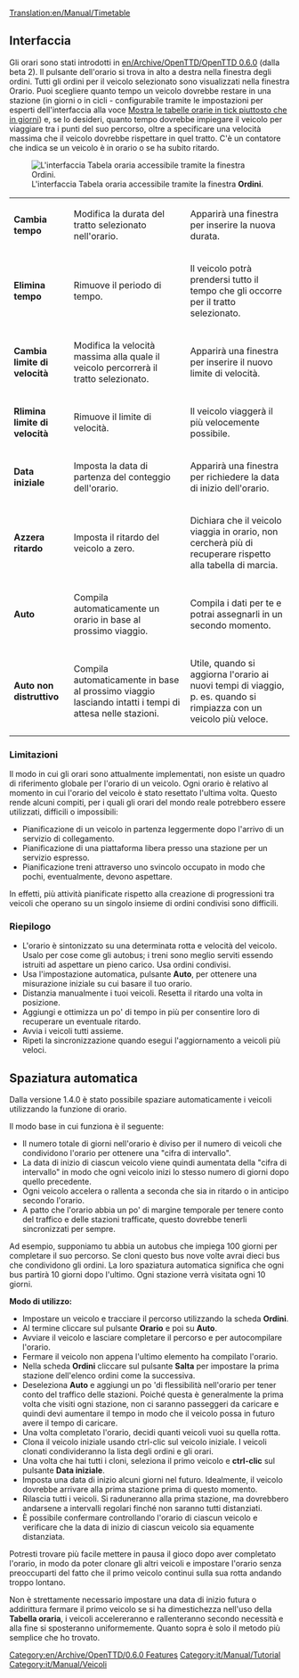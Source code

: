 [[Translation:en/Manual/Timetable]]


== Interfaccia ==
Gli orari sono stati introdotti in [[en/Archive/OpenTTD/OpenTTD 0.6.0]] (dalla beta 2). Il pulsante dell'orario si trova in alto a destra nella finestra degli ordini. Tutti gli ordini per il veicolo selezionato sono visualizzati nella finestra Orario. Puoi scegliere quanto tempo un veicolo dovrebbe restare in una stazione (in giorni o in cicli - configurabile tramite le impostazioni per esperti dell'interfaccia alla voce [[it/Impostazioni per esperti#interfaccia|Mostra le tabelle orarie in tick piuttosto che in giorni]]) e, se lo desideri, quanto tempo dovrebbe impiegare il veicolo per viaggiare tra i punti del suo percorso, oltre a specificare una velocità massima che il veicolo dovrebbe rispettare in quel tratto. C'è un contatore che indica se un veicolo è in orario o se ha subito ritardo.

[[File:it/Manual/Orders-timetable.png|center|frame|L'interfaccia Tabela oraria accessibile tramite la finestra '''Ordini'''.]]

{|
| '''Cambia tempo'''
|Modifica la durata del tratto selezionato nell'orario. 
|Apparirà una finestra per inserire la nuova durata.
|-
| '''Elimina tempo'''
|Rimuove il periodo di tempo.
|Il veicolo potrà prendersi tutto il tempo che gli occorre per il tratto selezionato.
|-
| '''Cambia limite di velocità''' 
|Modifica la velocità massima alla quale il veicolo percorrerà  il tratto selezionato.
|Apparirà una finestra per inserire il nuovo limite di velocità.
|-
| '''Rlimina limite di velocità''' 
| Rimuove il limite di velocità.
| Il veicolo viaggerà il più velocemente possibile.
|-
| '''Data iniziale'''
| Imposta la data di partenza del conteggio dell'orario.
| Apparirà una finestra per richiedere la data di inizio dell'orario.
|-
| '''Azzera ritardo'''
| Imposta il ritardo del veicolo a zero.
| Dichiara che il veicolo viaggia in orario, non cercherà più di recuperare rispetto alla tabella di marcia.
|-
| '''Auto'''
|Compila automaticamente un orario in base al prossimo viaggio.
|Compila i dati per te e potrai assegnarli in un secondo momento.
|-
| '''Auto non distruttivo'''
|Compila automaticamente in base al prossimo viaggio lasciando intatti i tempi di attesa nelle stazioni.
| Utile, quando si aggiorna l'orario ai nuovi tempi di viaggio, p. es. quando si rimpiazza con un veicolo più veloce.
|}
{{it/Avviso|L'attivazione della compilazione automatica dell'orario cancella i tempi di attesa del veicolo nelle stazioni. Assicurati di utilizzare la compilazione automatica non distruttiva, attivata con CTRL + clic sul pulsante '''Auto''' per preservare questi dati.}}

<!-- [This section no longer appears as of OTTD 1.3.0.] '''Expected / Scheduled'''
|Switches Expected and Scheduled panels.
|Shows the times vehicles are scheduled or expected to arrive, expected panel taking the lateness/earliness into account.

{{note|Expected/scheduled times are avaible only for complete timetables that have already started}} --->



=== Limitazioni ===
Il modo in cui gli orari sono attualmente implementati, non esiste un quadro di riferimento globale per l'orario di un veicolo. Ogni orario è relativo al momento in cui l'orario del veicolo è stato resettato l'ultima volta. Questo rende alcuni compiti, per i quali gli orari del mondo reale potrebbero essere utilizzati, difficili o impossibili:
* Pianificazione di un veicolo in partenza leggermente dopo l'arrivo di un servizio di collegamento.
* Pianificazione di una piattaforma libera presso una stazione per un servizio espresso.
* Pianificazione treni attraverso uno svincolo occupato in modo che pochi, eventualmente, devono aspettare.
In effetti, più attività pianificate rispetto alla creazione di progressioni tra veicoli che operano su un singolo insieme di ordini condivisi sono difficili.

=== Riepilogo ===
* L'orario è sintonizzato su una determinata rotta e velocità del veicolo. Usalo per cose come gli autobus; i treni sono meglio serviti essendo istruiti ad aspettare un pieno carico. Usa ordini condivisi.
* Usa l'impostazione automatica, pulsante '''Auto''', per ottenere una misurazione iniziale su cui basare il tuo orario.
* Distanzia manualmente i tuoi veicoli. Resetta il ritardo una volta in posizione.
* Aggiungi e ottimizza un po' di tempo in più per consentire loro di recuperare un eventuale ritardo.
* Avvia i veicoli tutti assieme.
* Ripeti la sincronizzazione quando esegui l'aggiornamento a veicoli più veloci.

== Spaziatura automatica ==
Dalla versione 1.4.0 è stato possibile spaziare automaticamente i veicoli utilizzando la funzione di orario.

Il modo base in cui funziona è il seguente:
* Il numero totale di giorni nell'orario è diviso per il numero di veicoli che condividono l'orario per ottenere una "cifra di intervallo".
* La data di inizio di ciascun veicolo viene quindi aumentata della "cifra di intervallo" in modo che ogni veicolo inizi lo stesso numero di giorni dopo quello precedente.
* Ogni veicolo accelera o rallenta a seconda che sia in ritardo o in anticipo secondo l'orario.
* A patto che l'orario abbia un po' di margine temporale per tenere conto del traffico e delle stazioni trafficate, questo dovrebbe tenerli sincronizzati per sempre.

Ad esempio, supponiamo tu abbia un autobus che impiega 100 giorni per completare il suo percorso. Se cloni questo bus nove volte avrai dieci bus che condividono gli ordini. La loro spaziatura automatica significa che ogni bus partirà 10 giorni dopo l'ultimo. Ogni stazione verrà visitata ogni 10 giorni.


'''Modo di utilizzo:'''
* Impostare un veicolo e tracciare il percorso utilizzando la scheda '''Ordini'''.
* Al termine cliccare sul pulsante '''Orario''' e poi su '''Auto'''.
* Avviare il veicolo e lasciare completare il percorso e per autocompilare l'orario.
* Fermare il veicolo non appena l'ultimo elemento ha compilato l'orario.
* Nella scheda '''Ordini''' cliccare sul pulsante '''Salta''' per impostare la prima stazione dell'elenco ordini come la successiva.
* Deseleziona '''Auto''' e aggiungi un po 'di flessibilità nell'orario per tener conto del traffico delle stazioni. Poiché questa è generalmente la prima volta che visiti ogni stazione, non ci saranno passeggeri da caricare e quindi devi aumentare il tempo in modo che il veicolo possa in futuro avere il tempo di caricare.
* Una volta completato l'orario, decidi quanti veicoli vuoi su quella rotta.
* Clona il veicolo iniziale usando ctrl-clic sul veicolo iniziale. I veicoli clonati condivideranno la lista degli ordini e gli orari.
* Una volta che hai tutti i cloni, seleziona il primo veicolo e '''ctrl-clic''' sul pulsante  '''Data iniziale'''.
* Imposta una data di inizio alcuni giorni nel futuro. Idealmente, il veicolo dovrebbe arrivare alla prima stazione prima di questo momento.
* Rilascia tutti i veicoli. Si raduneranno alla prima stazione, ma dovrebbero andarsene a intervalli regolari finché non saranno tutti distanziati.
* È possibile confermare controllando l'orario di ciascun veicolo e verificare che la data di inizio di ciascun veicolo sia equamente distanziata.

Potresti trovare più facile mettere in pausa il gioco dopo aver completato l'orario, in modo da poter clonare gli altri veicoli e impostare l'orario senza preoccuparti del fatto che il primo veicolo continui sulla sua rotta andando troppo lontano.

Non è strettamente necessario impostare una data di inizio futura o addirittura fermare il primo veicolo se si ha dimestichezza nell'uso della '''Tabella oraria''', i veicoli accelereranno e rallenteranno secondo necessità e alla fine si sposteranno uniformemente. Quanto sopra è solo il metodo più semplice che ho trovato.

[[Category:en/Archive/OpenTTD/0.6.0 Features]] [[Category:it/Manual/Tutorial]] [[Category:it/Manual/Veicoli]]